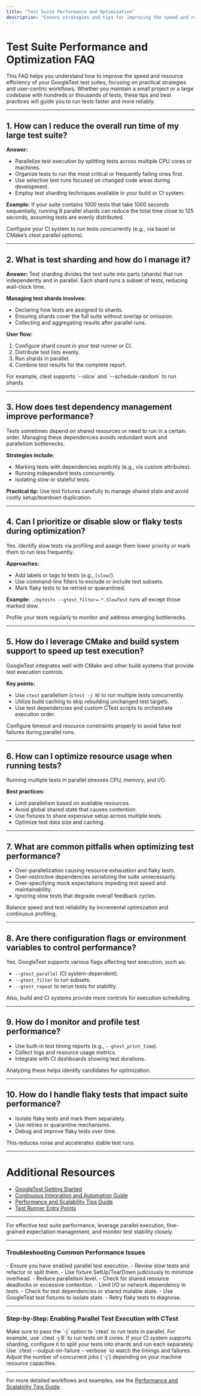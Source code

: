 ```yaml
---
title: "Test Suite Performance and Optimization"
description: "Covers strategies and tips for improving the speed and resource usage of large test suites, including parallel execution and managing test dependencies."
---
```


# Test Suite Performance and Optimization FAQ

This FAQ helps you understand how to improve the speed and resource efficiency of your GoogleTest test suites, focusing on practical strategies and user-centric workflows. Whether you maintain a small project or a large codebase with hundreds or thousands of tests, these tips and best practices will guide you to run tests faster and more reliably.

---

## 1. How can I reduce the overall run time of my large test suite?

**Answer:**
- Parallelize test execution by splitting tests across multiple CPU cores or machines.
- Organize tests to run the most critical or frequently failing ones first.
- Use selective test runs focused on changed code areas during development.
- Employ test sharding techniques available in your build or CI system.

**Example:**
If your suite contains 1000 tests that take 1000 seconds sequentially, running 8 parallel shards can reduce the total time close to 125 seconds, assuming tests are evenly distributed.

<Tip>
Configure your CI system to run tests concurrently (e.g., via bazel or CMake’s ctest parallel options).
</Tip>

---

## 2. What is test sharding and how do I manage it?

**Answer:**
Test sharding divides the test suite into parts (shards) that run independently and in parallel. Each shard runs a subset of tests, reducing wall-clock time.

**Managing test shards involves:**
- Declaring how tests are assigned to shards.
- Ensuring shards cover the full suite without overlap or omission.
- Collecting and aggregating results after parallel runs.

**User flow:**
1. Configure shard count in your test runner or CI.
2. Distribute test lists evenly.
3. Run shards in parallel.
4. Combine test results for the complete report.

<Tip>
For example, ctest supports `--slice` and `--schedule-random` to run shards.
</Tip>

---

## 3. How does test dependency management improve performance?

Tests sometimes depend on shared resources or need to run in a certain order. Managing these dependencies avoids redundant work and parallelism bottlenecks.

**Strategies include:**
- Marking tests with dependencies explicitly (e.g., via custom attributes).
- Running independent tests concurrently.
- Isolating slow or stateful tests.

**Practical tip:**
Use test fixtures carefully to manage shared state and avoid costly setup/teardown duplication.

---

## 4. Can I prioritize or disable slow or flaky tests during optimization?

Yes. Identify slow tests via profiling and assign them lower priority or mark them to run less frequently.

**Approaches:**
- Add labels or tags to tests (e.g., `[slow]`).
- Use command-line filters to exclude or include test subsets.
- Mark flaky tests to be retried or quarantined.

**Example:**
`./mytests --gtest_filter=-*.SlowTest` runs all except those marked slow.

<Tip>
Profile your tests regularly to monitor and address emerging bottlenecks.
</Tip>

---

## 5. How do I leverage CMake and build system support to speed up test execution?

GoogleTest integrates well with CMake and other build systems that provide test execution controls.

**Key points:**
- Use `ctest` parallelism (`ctest -j N`) to run multiple tests concurrently.
- Utilize build caching to skip rebuilding unchanged test targets.
- Use test dependencies and custom CTest scripts to orchestrate execution order.

<Tip>
Configure timeout and resource constraints properly to avoid false test failures during parallel runs.
</Tip>

---

## 6. How can I optimize resource usage when running tests?

Running multiple tests in parallel stresses CPU, memory, and I/O.

**Best practices:**
- Limit parallelism based on available resources.
- Avoid global shared state that causes contention.
- Use fixtures to share expensive setup across multiple tests.
- Optimize test data size and caching.

---

## 7. What are common pitfalls when optimizing test performance?

- Over-parallelization causing resource exhaustion and flaky tests.
- Over-restrictive dependencies serializing the suite unnecessarily.
- Over-specifying mock expectations impeding test speed and maintainability.
- Ignoring slow tests that degrade overall feedback cycles.

<Tip>
Balance speed and test reliability by incremental optimization and continuous profiling.
</Tip>

---

## 8. Are there configuration flags or environment variables to control performance?

Yes. GoogleTest supports various flags affecting test execution, such as:

- `--gtest_parallel` (CI system-dependent).
- `--gtest_filter` to run subsets.
- `--gtest_repeat` to rerun tests for stability.

Also, build and CI systems provide more controls for execution scheduling.

---

## 9. How do I monitor and profile test performance?

- Use built-in test timing reports (e.g., `--gtest_print_time`).
- Collect logs and resource usage metrics.
- Integrate with CI dashboards showing test durations.

Analyzing these helps identify candidates for optimization.

---

## 10. How do I handle flaky tests that impact suite performance?

- Isolate flaky tests and mark them separately.
- Use retries or quarantine mechanisms.
- Debug and improve flaky tests over time.

This reduces noise and accelerates stable test runs.

---

# Additional Resources

- [GoogleTest Getting Started](https://github.com/google/googletest/tree/main/googletest/docs/getting-started.md)
- [Continuous Integration and Automation Guide](https://github.com/google/googletest/tree/main/googletest/docs/guides/advanced-usage/ci-integration.md)
- [Performance and Scalability Tips Guide](https://github.com/google/googletest/tree/main/googletest/docs/guides/advanced-usage/performance-optimizations.md)
- [Test Runner Entry Points](https://github.com/google/googletest/tree/main/googletest/docs/api_reference/configuration_and_main_api/runner_entry_points.md)

---

<Info>
For effective test suite performance, leverage parallel execution, fine-grained expectation management, and monitor test stability closely.
</Info>

---

### Troubleshooting Common Performance Issues

<AccordionGroup title="Common Performance Issues and Solutions">
<Accordion title="Tests Running Too Slowly">
- Ensure you have enabled parallel test execution.
- Review slow tests and refactor or split them.
- Use fixture SetUp/TearDown judiciously to minimize overhead.
</Accordion>
<Accordion title="Tests Failing Due to Resource Exhaustion">
- Reduce parallelism level.
- Check for shared resource deadlocks or excessive contention.
- Limit I/O or network dependency in tests.
</Accordion>
<Accordion title="Test Failures on Parallel Runs but Not Sequentially">
- Check for test dependencies or shared mutable state.
- Use GoogleTest test fixtures to isolate state.
- Retry flaky tests to diagnose.
</Accordion>
</AccordionGroup>

---

### Step-by-Step: Enabling Parallel Test Execution with CTest

<Steps>
<Step title="Step 1: Configure Parallelism Parameter">
Make sure to pass the `-j` option to `ctest` to run tests in parallel. For example, use `ctest -j 8` to run tests on 8 cores.
</Step>
<Step title="Step 2: Distribute Tests Across Shards (Optional)">
If your CI system supports sharding, configure it to split your tests into shards and run each separately.
</Step>
<Step title="Step 3: Monitor Test Durations">
Use `ctest --output-on-failure --verbose` to watch the timings and failures.
</Step>
<Step title="Step 4: Tune Parallelism">
Adjust the number of concurrent jobs (`-j`) depending on your machine resource capacities.
</Step>
</Steps>

---

For more detailed workflows and examples, see the [Performance and Scalability Tips Guide](/guides/advanced-usage/performance-optimizations).
